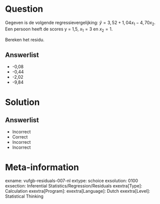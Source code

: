 Question
========
  
Gegeven is de volgende regressievergelijking: $\hat{y} = 3,52+1,04x_{1}-4,70x_{2}$. Een persoon heeft de scores y = 1,5, $x_{1} = 3$ en $x_{2} = 1$.

Bereken het residu. 
  
Answerlist
----------
* -0,08
* -0,44
* -2,02
* -9,84


Solution
========

Answerlist
----------
* Incorrect
* Correct
* Incorrect
* Incorrect

Meta-information
================
exname: vufgb-residuals-007-nl
extype: schoice
exsolution: 0100
exsection: Inferential Statistics/Regression/Residuals
exextra[Type]: Calculation
exextra[Program]: 
exextra[Language]: Dutch
exextra[Level]: Statistical Thinking
